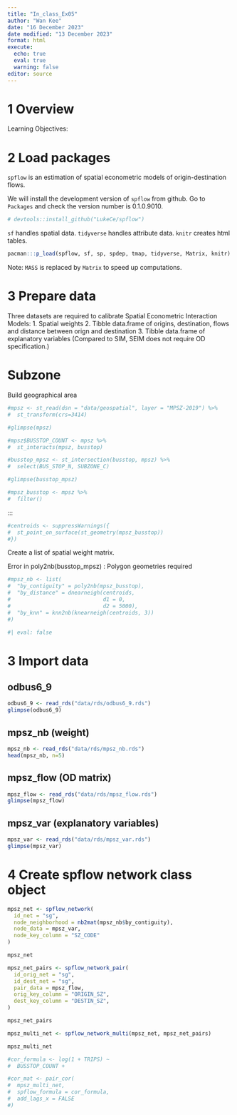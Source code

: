 ```yaml
---
title: "In_class_Ex05"
author: "Wan Kee"
date: "16 December 2023"
date modified: "13 December 2023"
format: html
execute: 
  echo: true
  eval: true
  warning: false
editor: source
---
```


# 1 Overview

Learning Objectives:

# 2 Load packages

`spflow` is an estimation of spatial econometric models of origin-destination flows.

We will install the development version of `spflow` from github. Go to `Packages` and check the version number is 0.1.0.9010.

```r
# devtools::install_github("LukeCe/spflow")
```

`sf` handles spatial data.
`tidyverse` handles attribute data.
`knitr` creates html tables.

```r
pacman:::p_load(spflow, sf, sp, spdep, tmap, tidyverse, Matrix, knitr)
```

Note: `MASS` is replaced by `Matrix` to speed up computations.

# 3 Prepare data

Three datasets are required to calibrate Spatial Econometric Interaction Models:
1. Spatial weights
2. Tibble data.frame of origins, destination, flows and distance between orign and destination
3. Tibble data.frame of explanatory variables
(Compared to SIM, SEIM does not require OD specification.)



# Subzone

Build geographical area

```r
#mpsz <- st_read(dsn = "data/geospatial", layer = "MPSZ-2019") %>% 
#  st_transform(crs=3414)

#glimpse(mpsz)
```


```r
#mpsz$BUSSTOP_COUNT <- mpsz %>% 
#  st_interacts(mpsz, busstop)
```


```r
#busstop_mpsz <- st_intersection(busstop, mpsz) %>%
#  select(BUS_STOP_N, SUBZONE_C) 

#glimpse(busstop_mpsz)
```


```r
#mpsz_busstop <- mpsz %>% 
#  filter()
```

:::

```r
#centroids <- suppressWarnings({
#  st_point_on_surface(st_geometry(mpsz_busstop))
#})
```


Create a list of spatial weight matrix.

Error in poly2nb(busstop_mpsz) : Polygon geometries required
```r
#mpsz_nb <- list(
#  "by_contiguity" = poly2nb(mpsz_busstop),
#  "by_distance" = dnearneigh(centroids,
#                             d1 = 0,
#                             d2 = 5000),
#  "by_knn" = knn2nb(knearneigh(centroids, 3))
#)
```
```r
#| eval: false
```

# 3 Import data

## odbus6_9

```r
odbus6_9 <- read_rds("data/rds/odbus6_9.rds")
glimpse(odbus6_9)
```
## mpsz_nb (weight)

```r
mpsz_nb <- read_rds("data/rds/mpsz_nb.rds")
head(mpsz_nb, n=5)
```

## mpsz_flow (OD matrix)

```r
mpsz_flow <- read_rds("data/rds/mpsz_flow.rds")
glimpse(mpsz_flow)
```

## mpsz_var (explanatory variables)

```r
mpsz_var <- read_rds("data/rds/mpsz_var.rds")
glimpse(mpsz_var)
```
# 4 Create spflow network class object

```r
mpsz_net <- spflow_network(
  id_net = "sg",
  node_neighborhood = nb2mat(mpsz_nb$by_contiguity),
  node_data = mpsz_var,
  node_key_column = "SZ_CODE"
)

mpsz_net
```

```r
mpsz_net_pairs <- spflow_network_pair(
  id_orig_net = "sg",
  id_dest_net = "sg",
  pair_data = mpsz_flow,
  orig_key_column = "ORIGIN_SZ",
  dest_key_column = "DESTIN_SZ",
)

mpsz_net_pairs
```


```r
mpsz_multi_net <- spflow_network_multi(mpsz_net, mpsz_net_pairs)

mpsz_multi_net
```


```r
#cor_formula <- log(1 + TRIPS) ~
#  BUSSTOP_COUNT +
```



```r
#cor_mat <- pair_cor(
#  mpsz_multi_net,
#  spflow_formula = cor_formula,
#  add_lags_x = FALSE
#)
```


```r

```


